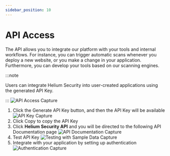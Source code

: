 ```yaml
---
sidebar_position: 10
---
```


# API Access

The API allows you to integrate our platform with your tools and internal workflows. For instance, you can trigger automatic scans whenever you deploy a new website, or you make a change in your application. Furthermore, you can develop your tools based on our scanning engines.

:::note

Users can integrate Helium Security into user-created applications using the generated API Key.

:::
![API Access Capture](/img/capture/API-access.png)

1. Click the Generate API Key button, and then the API Key will be available
   ![API Key Capture](/img/capture/APIKey.png)
2. Click Copy to copy the API Key
3. Click **Helium Security API** and you will be directed to the following API Documentation page
   ![API Documentation Capture](/img/capture/API-documentation.png)
4. Test API Key
   ![Testing with Sample Data Capture](/img/capture/testing-sampledata.png)
5. Integrate with your application by setting up authentication
   ![Authentication Capture](/img/capture/authentication.png)
